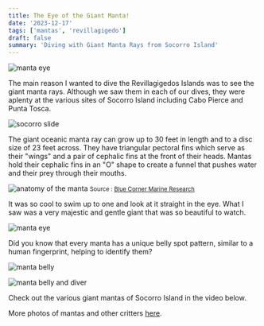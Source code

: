 ```yaml
---
title: The Eye of the Giant Manta!
date: '2023-12-17'
tags: ['mantas', 'revillagigedo']
draft: false
summary: 'Diving with Giant Manta Rays from Socorro Island'
---
```


<Image
  src="/static/images/socorro-mantas/manta-diver.jpg"
  width={800}
  height={600}
  alt="manta eye"
/>

The main reason I wanted to dive the Revillagigedos Islands was to see the giant manta rays. Although we saw them in each of our dives, they were aplenty at the various sites of Socorro Island including Cabo Pierce and Punta Tosca.

<Image
  src="/static/images/socorro-mantas/socorro-slide.jpg"
  width={800}
  height={600}
  alt="socorro slide"
/>

The giant oceanic manta ray can grow up to 30 feet in length and to a disc size of 23 feet across. They have triangular pectoral fins which serve as their "wings" and a pair of cephalic fins at the front of their heads. Mantas hold their cephalic fins in an "O" shape to create a funnel that pushes water and their prey through their mouths.

<Image
  src="/static/images/socorro-mantas/manta-anatomy.jpeg"
  width={800}
  height={600}
  alt="anatomy of the manta"
/>
<small>
  Source :
  <a href="https://bluecornerconservation.org/manta-rays-of-penida" target="_blank">
    Blue Corner Marine Research
  </a>
</small>

It was so cool to swim up to one and look at it straight in the eye. What I saw was a very majestic and gentle giant that was so beautiful to watch.

<Image src="/static/images/socorro-mantas/manta-eye.jpg" width={800} height={600} alt="manta eye" />

Did you know that every manta has a unique belly spot pattern, similar to a human fingerprint, helping to identify them?

<Image
  src="/static/images/socorro-mantas/manta-belly.jpg"
  width={800}
  height={600}
  alt="manta belly"
/>

<Image
  src="/static/images/socorro-mantas/manta-belly-diver.jpg"
  width={800}
  height={600}
  alt="manta belly and diver"
/>

Check out the various giant mantas of Socorro Island in the video below.

<YouTube embedId="uUwi4hloM9c?si=K6JgDYP2OAEtgDag" />

More photos of mantas and other critters [here]().
